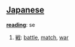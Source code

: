 == [[Japanese]] ==                             

'''[[reading]]''': se

# [[戦]]: [[battle]], [[match]], [[war]]